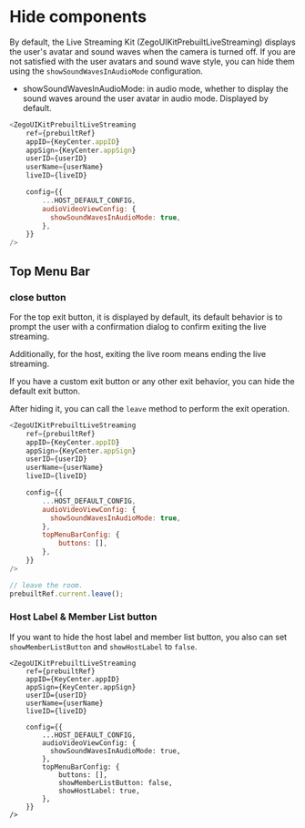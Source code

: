 # Hide components

By default, the Live Streaming Kit (ZegoUIKitPrebuiltLiveStreaming) displays the user's avatar and sound waves when the camera is turned off.
If you are not satisfied with the user avatars and sound wave style, you can hide them using the `showSoundWavesInAudioMode` configuration.

- showSoundWavesInAudioMode: in audio mode, whether to display the sound waves around the user avatar in audio mode. Displayed by default.

```js
<ZegoUIKitPrebuiltLiveStreaming
    ref={prebuiltRef}
    appID={KeyCenter.appID}
    appSign={KeyCenter.appSign}
    userID={userID}
    userName={userName}
    liveID={liveID}

    config={{
        ...HOST_DEFAULT_CONFIG,
        audioVideoViewConfig: {
          showSoundWavesInAudioMode: true,
        },
    }}
/>
```


## Top Menu Bar


### close button
For the top exit button, it is displayed by default, its default behavior is to prompt the user with a confirmation dialog to confirm exiting the live streaming. 

Additionally, for the host, exiting the live room means ending the live streaming.

If you have a custom exit button or any other exit behavior, you can hide the default exit button.

After hiding it, you can call the `leave` method to perform the exit operation.

```js
<ZegoUIKitPrebuiltLiveStreaming
    ref={prebuiltRef}
    appID={KeyCenter.appID}
    appSign={KeyCenter.appSign}
    userID={userID}
    userName={userName}
    liveID={liveID}

    config={{
        ...HOST_DEFAULT_CONFIG,
        audioVideoViewConfig: {
          showSoundWavesInAudioMode: true,
        },
        topMenuBarConfig: {
            buttons: [],
        },
    }}
/>

// leave the room.
prebuiltRef.current.leave();
```

### Host Label & Member List button
 
If you want to hide the host label and member list button, you also can set `showMemberListButton` and `showHostLabel` to `false`.

```
<ZegoUIKitPrebuiltLiveStreaming
    ref={prebuiltRef}
    appID={KeyCenter.appID}
    appSign={KeyCenter.appSign}
    userID={userID}
    userName={userName}
    liveID={liveID}

    config={{
        ...HOST_DEFAULT_CONFIG,
        audioVideoViewConfig: {
          showSoundWavesInAudioMode: true,
        },
        topMenuBarConfig: {
            buttons: [],
            showMemberListButton: false,
            showHostLabel: true,
        },
    }}
/>
```
